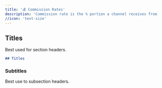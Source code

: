 ```yaml
---
title: '💰 Commission Rates'
description: 'Commission rate is the % portion a channel receives from a merchant each time a product is sold.'
//icon: 'text-size'
---
```


## Titles

Best used for section headers.

```md
## Titles
```

### Subtitles

Best use to subsection headers.